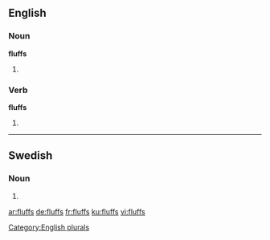 ==English==

===Noun===
'''fluffs'''

# {{plural of |[[fluff]]}}

===Verb===
'''fluffs'''

# {{third-person singular of|fluff}}

[[Category:English plurals]]

----

==Swedish==

===Noun===
{{head|sv|noun form}}

# {{sv-noun-form-indef-gen|fluff}}

[[ar:fluffs]]
[[de:fluffs]]
[[fr:fluffs]]
[[ku:fluffs]]
[[vi:fluffs]]